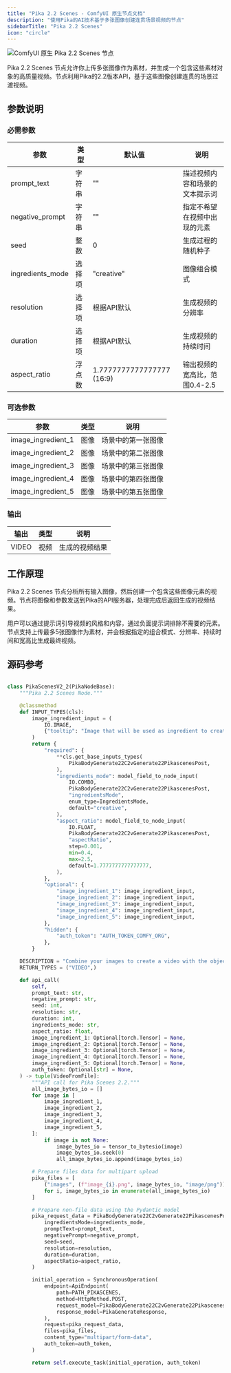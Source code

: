 ```yaml
---
title: "Pika 2.2 Scenes - ComfyUI 原生节点文档"
description: "使用Pika的AI技术基于多张图像创建连贯场景视频的节点"
sidebarTitle: "Pika 2.2 Scenes"
icon: "circle"
---
```


![ComfyUI 原生 Pika 2.2 Scenes 节点](/images/built-in-nodes/api_nodes/pika/pika-2-2-scenes.jpg)

Pika 2.2 Scenes 节点允许你上传多张图像作为素材，并生成一个包含这些素材对象的高质量视频。节点利用Pika的2.2版本API，基于这些图像创建连贯的场景过渡视频。

## 参数说明

### 必需参数

| 参数               | 类型     | 默认值                    | 说明                           |
|-------------------|----------|--------------------------|-------------------------------|
| prompt_text       | 字符串    | ""                       | 描述视频内容和场景的文本提示词     |
| negative_prompt   | 字符串    | ""                       | 指定不希望在视频中出现的元素       |
| seed              | 整数      | 0                        | 生成过程的随机种子               |
| ingredients_mode  | 选择项    | "creative"               | 图像组合模式                     |
| resolution        | 选择项    | 根据API默认               | 生成视频的分辨率                 |
| duration          | 选择项    | 根据API默认               | 生成视频的持续时间                |
| aspect_ratio      | 浮点数    | 1.7777777777777777 (16:9)| 输出视频的宽高比，范围0.4-2.5     |

### 可选参数

| 参数               | 类型     | 说明                           |
|-------------------|----------|-------------------------------|
| image_ingredient_1 | 图像     | 场景中的第一张图像                |
| image_ingredient_2 | 图像     | 场景中的第二张图像                |
| image_ingredient_3 | 图像     | 场景中的第三张图像                |
| image_ingredient_4 | 图像     | 场景中的第四张图像                |
| image_ingredient_5 | 图像     | 场景中的第五张图像                |

### 输出

| 输出   | 类型   | 说明          |
|--------|--------|--------------|
| VIDEO  | 视频   | 生成的视频结果 |

## 工作原理

Pika 2.2 Scenes 节点分析所有输入图像，然后创建一个包含这些图像元素的视频。节点将图像和参数发送到Pika的API服务器，处理完成后返回生成的视频结果。

用户可以通过提示词引导视频的风格和内容，通过负面提示词排除不需要的元素。节点支持上传最多5张图像作为素材，并会根据指定的组合模式、分辨率、持续时间和宽高比生成最终视频。

## 源码参考

```python

class PikaScenesV2_2(PikaNodeBase):
    """Pika 2.2 Scenes Node."""

    @classmethod
    def INPUT_TYPES(cls):
        image_ingredient_input = (
            IO.IMAGE,
            {"tooltip": "Image that will be used as ingredient to create a video."},
        )
        return {
            "required": {
                **cls.get_base_inputs_types(
                    PikaBodyGenerate22C2vGenerate22PikascenesPost,
                ),
                "ingredients_mode": model_field_to_node_input(
                    IO.COMBO,
                    PikaBodyGenerate22C2vGenerate22PikascenesPost,
                    "ingredientsMode",
                    enum_type=IngredientsMode,
                    default="creative",
                ),
                "aspect_ratio": model_field_to_node_input(
                    IO.FLOAT,
                    PikaBodyGenerate22C2vGenerate22PikascenesPost,
                    "aspectRatio",
                    step=0.001,
                    min=0.4,
                    max=2.5,
                    default=1.7777777777777777,
                ),
            },
            "optional": {
                "image_ingredient_1": image_ingredient_input,
                "image_ingredient_2": image_ingredient_input,
                "image_ingredient_3": image_ingredient_input,
                "image_ingredient_4": image_ingredient_input,
                "image_ingredient_5": image_ingredient_input,
            },
            "hidden": {
                "auth_token": "AUTH_TOKEN_COMFY_ORG",
            },
        }

    DESCRIPTION = "Combine your images to create a video with the objects in them. Upload multiple images as ingredients and generate a high-quality video that incorporates all of them."
    RETURN_TYPES = ("VIDEO",)

    def api_call(
        self,
        prompt_text: str,
        negative_prompt: str,
        seed: int,
        resolution: str,
        duration: int,
        ingredients_mode: str,
        aspect_ratio: float,
        image_ingredient_1: Optional[torch.Tensor] = None,
        image_ingredient_2: Optional[torch.Tensor] = None,
        image_ingredient_3: Optional[torch.Tensor] = None,
        image_ingredient_4: Optional[torch.Tensor] = None,
        image_ingredient_5: Optional[torch.Tensor] = None,
        auth_token: Optional[str] = None,
    ) -> tuple[VideoFromFile]:
        """API call for Pika Scenes 2.2."""
        all_image_bytes_io = []
        for image in [
            image_ingredient_1,
            image_ingredient_2,
            image_ingredient_3,
            image_ingredient_4,
            image_ingredient_5,
        ]:
            if image is not None:
                image_bytes_io = tensor_to_bytesio(image)
                image_bytes_io.seek(0)
                all_image_bytes_io.append(image_bytes_io)

        # Prepare files data for multipart upload
        pika_files = [
            ("images", (f"image_{i}.png", image_bytes_io, "image/png"))
            for i, image_bytes_io in enumerate(all_image_bytes_io)
        ]

        # Prepare non-file data using the Pydantic model
        pika_request_data = PikaBodyGenerate22C2vGenerate22PikascenesPost(
            ingredientsMode=ingredients_mode,
            promptText=prompt_text,
            negativePrompt=negative_prompt,
            seed=seed,
            resolution=resolution,
            duration=duration,
            aspectRatio=aspect_ratio,
        )

        initial_operation = SynchronousOperation(
            endpoint=ApiEndpoint(
                path=PATH_PIKASCENES,
                method=HttpMethod.POST,
                request_model=PikaBodyGenerate22C2vGenerate22PikascenesPost,
                response_model=PikaGenerateResponse,
            ),
            request=pika_request_data,
            files=pika_files,
            content_type="multipart/form-data",
            auth_token=auth_token,
        )

        return self.execute_task(initial_operation, auth_token)


``` 